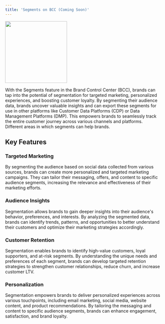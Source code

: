 ```yaml
---
title: 'Segments on BCC (Coming Soon)'
---
```


<img height="200" src="/visual-aids/Segments.png" />

With the Segments feature in the Brand Control Center (BCC), brands can tap into the potential of segmentation for targeted marketing, personalized experiences, and boosting customer loyalty. By segmenting their audience data, brands uncover valuable insights and can export these segments for use in other platforms like Customer Data Platforms (CDP) or Data Management Platforms (DMP). This empowers brands to seamlessly track the entire customer journey across various channels and platforms. Different areas in which segments can help brands.

## Key Features

### Targeted Marketing

By segmenting the audience based on social data collected from various sources, brands can create more personalized and targeted marketing campaigns. They can tailor their messaging, offers, and content to specific audience segments, increasing the relevance and effectiveness of their marketing efforts.

### Audience Insights

Segmentation allows brands to gain deeper insights into their audience's behavior, preferences, and interests. By analyzing the segmented data, brands can identify trends, patterns, and opportunities to better understand their customers and optimize their marketing strategies accordingly.

### Customer Retention

Segmentation enables brands to identify high-value customers, loyal supporters, and at-risk segments. By understanding the unique needs and preferences of each segment, brands can develop targeted retention strategies to strengthen customer relationships, reduce churn, and increase customer LTV.

### Personalization

Segmentation empowers brands to deliver personalized experiences across various touchpoints, including email marketing, social media, website content, and product recommendations. By tailoring the messaging and content to specific audience segments, brands can enhance engagement, satisfaction, and brand loyalty.